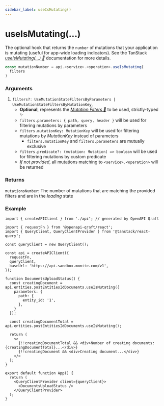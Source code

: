 ```yaml
---
sidebar_label: useIsMutating()
---
```


# useIsMutating(...)

The optional hook that returns the `number` of mutations that your
application is mutating (useful for app-wide loading indicators).
See the TanStack [_useIsMutating(...) 🌴_](https://tanstack.com/query/latest/docs/framework/react/reference/useIsMutating)
documentation for more details.

```ts
const mutationNumber = api.<service>.<operation>.useIsMutating(
  filters
)
```

### Arguments

1. `filters?: UseMutationStateFiltersByParameters | UseMutationStateFiltersByMutationKey`,
   - **Optional**, represents the [_Mutation Filters 🌴_](https://tanstack.com/query/latest/docs/framework/react/guides/filters#mutation-filters)
     to be used, strictly-typed ✨
   - `filters.parameters: { path, query, header }` will be used for filtering mutations by parameters
   - `filters.mutationKey: MutationKey` will be used for filtering mutations by _MutationKey_ instead of parameters
     - `filters.mutationKey` and `filters.parameters` are mutually exclusive
   - `filters.predicate?: (mutation: Mutation) => boolean` will be used for filtering mutations by custom predicate
   - _If not provided_, all mutations matching to `<service>.<operation>` will be returned

### Returns
`mutationsNumber`: The number of mutations that are matching the provided filters and are in the _loading_ state

### Example

```tsx title="src/DocumentsUploadStatus.tsx"
import { createAPIClient } from './api'; // generated by OpenAPI Qraft

import { requestFn } from '@openapi-qraft/react';
import { QueryClient, QueryClientProvider } from '@tanstack/react-query';

const queryClient = new QueryClient();

const api = createAPIClient({
  requestFn,
  queryClient,
  baseUrl: 'https://api.sandbox.monite.com/v1',
});

function DocumentsUploadStatus() {
  const creatingDocument = api.entities.postEntitiesIdDocuments.useIsMutating({
    parameters: {
      path: {
        entity_id: '1',
      },
    }
  });

  const creatingDocumentTotal = api.entities.postEntitiesIdDocuments.useIsMutating();

  return (
    <>
      {!!creatingDocumentTotal && <div>Number of creating documents: {creatingDocumentTotal}...</div>}
      {!!creatingDocument && <div>Creating document...</div>}
    </>
  );
}

export default function App() {
  return (
    <QueryClientProvider client={queryClient}>
      <DocumentsUploadStatus />
    </QueryClientProvider>
  );
}
```
